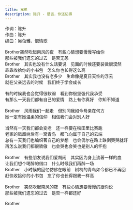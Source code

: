 ```yaml
---
title: 兄弟
description: 陈升 - 是否，你还记得
---
```


作词：陈升<br />作曲：陈升<br />编曲：吴蓓雅、恨情歌<br /><br />Brother突然吹起南风的夜　有些心情想要慢慢写给你<br />那些被我们遗忘的过去　是否无恙<br />Brother　其实也没有什么话要说　见面的时候还要装做很漠然<br />乖乖收拾你的小书包　怎么你也长得这么高<br />Brother　其实我也没有老多少　生命像是夏日天空的浮云<br />就在父亲远去的时候　我们终于学会成长<br /><br />有的时候我也会觉得很软弱　看到你很坚强代我承受<br />有那么一天我们都有自己的爱情　路上有你真好　你知不知道<br /><br />Brother　风雨我们一起走　但别问我如今母亲在何方<br />她一定有她温柔的信仰　相信我们会对别人好<br /><br />当然有一天我们都会变老　还一样要在秧田里比赛跑<br />老家的凤凰树后有一窝青鸟　都飞向属于自己的云端<br />总有一天我们也编织著自己的梦想　也会偶尔在路上跌倒哭哭就好<br />再怎么说我们都很骄傲　也会哭也会笑也是别人的怀抱<br /><br />Brother　有些朋友说我们爱胡闹　其实因为身上流著一样的血<br />让我们想个喝醉的借口　什么时候我们再醉一场<br />Brother　小时候的回忆仿佛在眼前　树梢的青鸟如今都已不再回<br />赶快收拾你的小书包　忘了你也长得跟我一样高<br /><br />Brother　突然吹起南风的夜　有些心情想要慢慢的跟你说<br />那些被我们遗忘的过去　是否一样都还好<br /><br />Brother